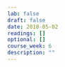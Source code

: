 ```yaml
---
lab: false
draft: false
date: 2018-05-02
readings: []
optional: []
course_week: 6
description: ""
---
```

